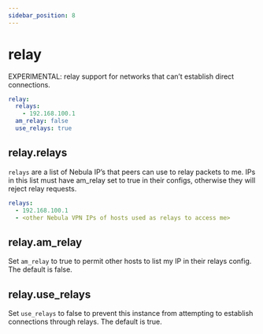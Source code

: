 ```yaml
---
sidebar_position: 8
---
```


# relay

EXPERIMENTAL: relay support for networks that can’t establish direct connections.

```yml
relay:
  relays:
    - 192.168.100.1
  am_relay: false
  use_relays: true
```

## relay.relays

`relays` are a list of Nebula IP’s that peers can use to relay packets to me. IPs in this list must have am_relay set to
true in their configs, otherwise they will reject relay requests.

```yml
relays:
  - 192.168.100.1
  - <other Nebula VPN IPs of hosts used as relays to access me>
```

## relay.am_relay

Set `am_relay` to true to permit other hosts to list my IP in their relays config. The default is false.

## relay.use_relays

Set `use_relays` to false to prevent this instance from attempting to establish connections through relays. The default
is true.
